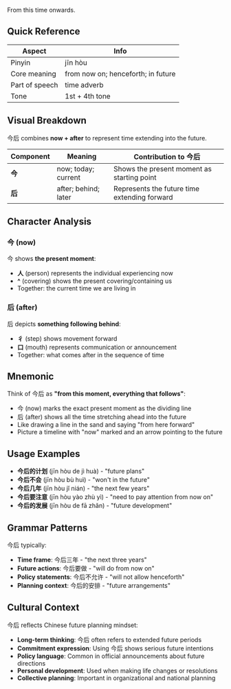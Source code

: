 From this time onwards.

## Quick Reference

| Aspect         | Info                               |
| -------------- | ---------------------------------- |
| Pinyin         | jīn hòu                            |
| Core meaning   | from now on; henceforth; in future |
| Part of speech | time adverb                        |
| Tone           | 1st + 4th tone                     |

## Visual Breakdown

今后 combines **now + after** to represent time extending into the future.

| Component | Meaning              | Contribution to 今后                         |
| --------- | -------------------- | -------------------------------------------- |
| **今**    | now; today; current  | Shows the present moment as starting point   |
| **后**    | after; behind; later | Represents the future time extending forward |

## Character Analysis

### 今 (now)

今 shows **the present moment**:

- **人** (person) represents the individual experiencing now
- **^** (covering) shows the present covering/containing us
- Together: the current time we are living in

### 后 (after)

后 depicts **something following behind**:

- **彳** (step) shows movement forward
- **口** (mouth) represents communication or announcement
- Together: what comes after in the sequence of time

## Mnemonic

Think of 今后 as **"from this moment, everything that follows"**:

- 今 (now) marks the exact present moment as the dividing line
- 后 (after) shows all the time stretching ahead into the future
- Like drawing a line in the sand and saying "from here forward"
- Picture a timeline with "now" marked and an arrow pointing to the future

## Usage Examples

- **今后的计划** (jīn hòu de jì huà) - "future plans"
- **今后不会** (jīn hòu bù huì) - "won't in the future"
- **今后几年** (jīn hòu jǐ nián) - "the next few years"
- **今后要注意** (jīn hòu yào zhù yì) - "need to pay attention from now on"
- **今后的发展** (jīn hòu de fā zhǎn) - "future development"

## Grammar Patterns

今后 typically:

- **Time frame**: 今后三年 - "the next three years"
- **Future actions**: 今后要做 - "will do from now on"
- **Policy statements**: 今后不允许 - "will not allow henceforth"
- **Planning context**: 今后的安排 - "future arrangements"

## Cultural Context

今后 reflects Chinese future planning mindset:

- **Long-term thinking**: 今后 often refers to extended future periods
- **Commitment expression**: Using 今后 shows serious future intentions
- **Policy language**: Common in official announcements about future directions
- **Personal development**: Used when making life changes or resolutions
- **Collective planning**: Important in organizational and national planning
